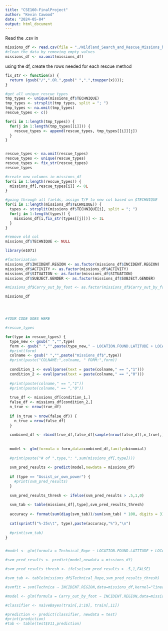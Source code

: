 ```yaml
---
title: "CSE160-FinalProject"
author: "Kevin Cawood"
date: "2024-05-04"
output: html_document
---
```


Read the .csv in

```r
missions_df <- read.csv(file = "./Wildland_Search_and_Rescue_Missions_by_NYS_Forest_Rangers__Beginning_2012.csv", header=TRUE)
#clean the data by removing empty values
missions_df <- na.omit(missions_df)

```

using the df, create the rows needed for each rescue method

```r

fix_str <- function(x) {
  return (gsub("/",".OR.",gsub(" ",".",toupper(x))));
}

#get all unique rescue types
tmp_types <- unique(missions_df$TECHNIQUE)
tmp_types <- strsplit(tmp_types, split = "; ")
tmp_types <- na.omit(tmp_types)
rescue_types <- c()

for(i in 1:length(tmp_types)) {
  for(j in 1:length(tmp_types[[i]])) {
    rescue_types <- append(rescue_types, tmp_types[[i]][j])
  }
}


rescue_types <- na.omit(rescue_types)
rescue_types <- unique(rescue_types)
rescue_types <- fix_str(rescue_types)
rescue_types

#create new columns in missions_df
for(i in 1:length(rescue_types)) {
  missions_df[,rescue_types[i]] <- 0L
}

#going through all fields, assign T/F to new col based on $TECHNIQUE
for(i in 1:length(missions_df$TECHNIQUE)) {
  types <- strsplit(missions_df$TECHNIQUE[i], split = "; ")
  for(j in 1:length(types)) {
    missions_df[i,fix_str(types[[j]])] <- 1L
  }
}

#remove old col
missions_df$TECHNIQUE <- NULL

```

```r
library(e1071)

#factorization
missions_df$INCIDENT.REGION <- as.factor(missions_df$INCIDENT.REGION)
missions_df$ACTIVITY <- as.factor(missions_df$ACTIVITY)
missions_df$SITUATION <- as.factor(missions_df$SITUATION)
missions_df$SUBJECT.GENDER <- as.factor(missions_df$SUBJECT.GENDER)

#missions_df$Carry_out_by_foot <- as.factor(missions_df$Carry_out_by_foot)

missions_df




#YOUR CODE GOES HERE

#rescue_types

for(type in rescue_types) {
  type_new <- gsub(" ","",type)
  form <- gsub(" ","",paste(type_new," ~ LOCATION.FOUND.LATITUDE + LOCATION.FOUND.LONGITUDE + LOCATION.FOUND.ELEVATION"));
  #print(form)
  colname <- gsub(" ","",paste("missions_df$",type))
  #print(paste("COLNAME:",colname, " FORM:",form))
  
  condition_1 <- eval(parse(text = paste(colname," == ","1")))
  condition_2 <- eval(parse(text = paste(colname," == ","0")))
  
  #print(paste(colname," == ","1"))
  #print(paste(colname," == ","0"))
  
  true_df <- missions_df[condition_1,]
  false_df <- missions_df[condition_2,]
  n_true <- nrow(true_df)
  
  if (n_true > nrow(false_df)) {
    n_true = nrow(false_df)
  }
  
  combined_df <- rbind(true_df,false_df[sample(nrow(false_df),n_true),])
  
  
  model <- glm(formula = form,data=combined_df,family=binomial)
  
  #print(paste("# of ",type,": ",sum(missions_df[,type])))
  
  svm_pred_results <- predict(model,newdata = missions_df)
  
  if (type == "Assist_or_own_power") {
    #print(svm_pred_results)
  }
  
  svm_pred_results_thresh <- ifelse(svm_pred_results > .5,1,0)                                      
  
  svm_tab <- table(missions_df[,type],svm_pred_results_thresh)
  
  accuracy <- format(sum(diag(svm_tab))/sum(svm_tab) * 100, digits = 3)
  
  cat(sprintf("%-25s\t", type),paste(accuracy,"%"),"\n")
  
  #print(svm_tab)
}


#model <- glm(formula = Technical_Rope ~ LOCATION.FOUND.LATITUDE + LOCATION.FOUND.LONGITUDE + LOCATION.FOUND.ELEVATION,data=missions_df,family=binomial)

#svm_pred_results <- predict(model,newdata = missions_df)

#svm_pred_results_thresh <- ifelse(svm_pred_results > .5,1,FALSE)

#svm_tab <- table(missions_df$Technical_Rope,svm_pred_results_thresh)

#svmfit = svm(Technica ~ INCIDENT.REGION,data=missions_df,kernel="linear",type="C-classification")

#model <- glm(formula = Carry_out_by_foot ~ INCIDENT.REGION,data=missions_df,family=binomial)

#classifier <- naiveBayes(train[,2:10], train[,11])

#prediction <- predict(classifier, newdata = test)
#print(prediction)
#tab <- table(test$V11,prediction)
```
